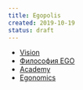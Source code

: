 ```yaml
---
title: Egopolis
created: 2019-10-19
status: draft
---
```


-   [Vision](/vision/)
-   [Философия EGO](/ego/)
-   [Academy](/academy/)
-   [Egonomics](/sandbox/egonomics)
